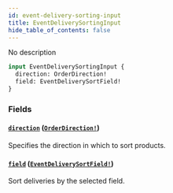 ```yaml
---
id: event-delivery-sorting-input
title: EventDeliverySortingInput
hide_table_of_contents: false
---
```


No description

```graphql
input EventDeliverySortingInput {
  direction: OrderDirection!
  field: EventDeliverySortField!
}
```

### Fields

#### [`direction`](#) ([`OrderDirection!`](../../../developer/api-reference/enums/order-direction))

Specifies the direction in which to sort products.

#### [`field`](#) ([`EventDeliverySortField!`](../../../developer/api-reference/enums/event-delivery-sort-field))

Sort deliveries by the selected field.
